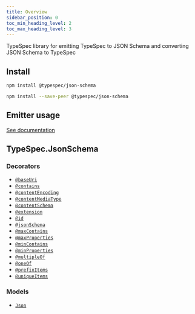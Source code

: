 ```yaml
---
title: Overview
sidebar_position: 0
toc_min_heading_level: 2
toc_max_heading_level: 3
---
```



TypeSpec library for emitting TypeSpec to JSON Schema and converting JSON Schema to TypeSpec

## Install

<Tabs>
<TabItem value="spec" label="In a spec" default>

```bash
npm install @typespec/json-schema
```

</TabItem>
<TabItem value="library" label="In a library" default>

```bash
npm install --save-peer @typespec/json-schema
```

</TabItem>
</Tabs>

## Emitter usage

[See documentation](./emitter/)

## TypeSpec.JsonSchema

### Decorators

- [`@baseUri`](./decorators/#@TypeSpec.JsonSchema.baseUri)
- [`@contains`](./decorators/#@TypeSpec.JsonSchema.contains)
- [`@contentEncoding`](./decorators/#@TypeSpec.JsonSchema.contentEncoding)
- [`@contentMediaType`](./decorators/#@TypeSpec.JsonSchema.contentMediaType)
- [`@contentSchema`](./decorators/#@TypeSpec.JsonSchema.contentSchema)
- [`@extension`](./decorators/#@TypeSpec.JsonSchema.extension)
- [`@id`](./decorators/#@TypeSpec.JsonSchema.id)
- [`@jsonSchema`](./decorators/#@TypeSpec.JsonSchema.jsonSchema)
- [`@maxContains`](./decorators/#@TypeSpec.JsonSchema.maxContains)
- [`@maxProperties`](./decorators/#@TypeSpec.JsonSchema.maxProperties)
- [`@minContains`](./decorators/#@TypeSpec.JsonSchema.minContains)
- [`@minProperties`](./decorators/#@TypeSpec.JsonSchema.minProperties)
- [`@multipleOf`](./decorators/#@TypeSpec.JsonSchema.multipleOf)
- [`@oneOf`](./decorators/#@TypeSpec.JsonSchema.oneOf)
- [`@prefixItems`](./decorators/#@TypeSpec.JsonSchema.prefixItems)
- [`@uniqueItems`](./decorators/#@TypeSpec.JsonSchema.uniqueItems)

### Models

- [`Json`](./data-types/#TypeSpec.JsonSchema.Json)
